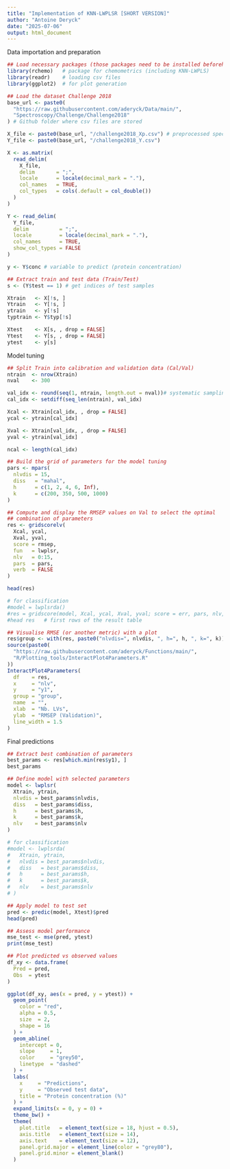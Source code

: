 ```yaml
---
title: "Implementation of KNN-LWPLSR [SHORT VERSION]"
author: "Antoine Deryck"
date: "2025-07-06"
output: html_document
---
```


Data importation and preparation
```r
## Load necessary packages (those packages need to be installed beforehand)
library(rchemo)   # package for chemometrics (including KNN-LWPLS)
library(readr)    # loading csv files 
library(ggplot2)  # for plot generation

## Load the dataset Challenge 2018
base_url <- paste0(
  "https://raw.githubusercontent.com/aderyck/Data/main/",
  "Spectroscopy/Challenge/Challenge2018"
) # Github folder where csv files are stored

X_file <- paste0(base_url, "/challenge2018_Xp.csv") # preprocessed spectra
Y_file <- paste0(base_url, "/challenge2018_Y.csv")

X <- as.matrix(
  read_delim(
    X_file,
    delim       = ";",
    locale      = locale(decimal_mark = "."),
    col_names   = TRUE,
    col_types   = cols(.default = col_double())
  )
)

Y <- read_delim(
  Y_file,
  delim          = ";",
  locale         = locale(decimal_mark = "."),
  col_names      = TRUE,
  show_col_types = FALSE
)

y <- Y$conc # variable to predict (protein concentration)

## Extract train and test data (Train/Test)
s <- (Y$test == 1) # get indices of test samples

Xtrain   <- X[!s, ]
Ytrain   <- Y[!s, ]
ytrain   <- y[!s]
typtrain <- Y$typ[!s]

Xtest    <- X[s, , drop = FALSE]
Ytest    <- Y[s, , drop = FALSE]
ytest    <- y[s]
```

Model tuning
```r
## Split Train into calibration and validation data (Cal/Val)
ntrain  <- nrow(Xtrain)
nval    <- 300

val_idx <- round(seq(1, ntrain, length.out = nval))# systematic sampling
cal_idx <- setdiff(seq_len(ntrain), val_idx)

Xcal <- Xtrain[cal_idx, , drop = FALSE]
ycal <- ytrain[cal_idx]

Xval <- Xtrain[val_idx, , drop = FALSE]
yval <- ytrain[val_idx]

ncal <- length(cal_idx)

## Build the grid of parameters for the model tuning
pars <- mpars(
  nlvdis = 15,
  diss   = "mahal",
  h      = c(1, 2, 4, 6, Inf),
  k      = c(200, 350, 500, 1000)
)

## Compute and display the RMSEP values on Val to select the optimal 
## combination of parameters
res <- gridscorelv(
  Xcal, ycal,
  Xval, yval,
  score = rmsep,
  fun   = lwplsr,
  nlv   = 0:15,
  pars  = pars,
  verb  = FALSE
)

head(res)

# for classification
#model = lwplsrda()
#res = gridscore(model, Xcal, ycal, Xval, yval; score = err, pars, nlv, verbose = false)
#head res   # first rows of the result table

## Visualise RMSE (or another metric) with a plot
res$group <- with(res, paste0("nlvdis=", nlvdis, ", h=", h, ", k=", k))
source(paste0(
  "https://raw.githubusercontent.com/aderyck/Functions/main/",
  "R/Plotting_tools/InteractPlot4Parameters.R"
))
InteractPlot4Parameters(
  df    = res,
  x     = "nlv",
  y     = "y1",
  group = "group",
  name  = "",
  xlab  = "Nb. LVs",
  ylab  = "RMSEP (Validation)",
  line_width = 1.5
)
```

Final predictions
```r
## Extract best combination of parameters
best_params <- res[which.min(res$y1), ]
best_params

## Define model with selected parameters
model <- lwplsr(
  Xtrain, ytrain,
  nlvdis = best_params$nlvdis,
  diss   = best_params$diss,
  h      = best_params$h,
  k      = best_params$k,
  nlv    = best_params$nlv
)

# for classification
#model <- lwplsrda(
#   Xtrain, ytrain,
#   nlvdis = best_params$nlvdis,
#   diss   = best_params$diss,
#   h      = best_params$h,
#   k      = best_params$k,
#   nlv    = best_params$nlv
# )

## Apply model to test set
pred <- predic(model, Xtest)$pred
head(pred)

## Assess model performance
mse_test <- mse(pred, ytest)
print(mse_test)

## Plot predicted vs observed values
df_xy <- data.frame(
  Pred = pred,
  Obs  = ytest
)

ggplot(df_xy, aes(x = pred, y = ytest)) +
  geom_point(
    color = "red",
    alpha = 0.5,
    size  = 2,
    shape = 16
  ) +
  geom_abline(
    intercept = 0,
    slope     = 1,
    color     = "grey50",
    linetype  = "dashed"
  ) +
  labs(
    x     = "Predictions",
    y     = "Observed test data",
    title = "Protein concentration (%)"
  ) +
  expand_limits(x = 0, y = 0) +
  theme_bw() +
  theme(
    plot.title   = element_text(size = 18, hjust = 0.5),
    axis.title   = element_text(size = 14),
    axis.text    = element_text(size = 12),
    panel.grid.major = element_line(color = "grey80"),
    panel.grid.minor = element_blank()
  )
```
